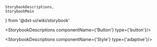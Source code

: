     StorybookDescriptions,
    StorybookMain
} from '@dxt-ui/wiki/storybook'


[//]: # (:documentation-import [!] System label / Системная метка)
[//]: # (:documentation-import [!] System label / Системная метка)

<Meta of={Button}/>
<StorybookMain
    name={ButtonWikiStorybook.getName()}
    description={ButtonWikiStorybook.getDescription()}
    story={Button.Button}
/>

[//]: # (:documentation-body [!] System label / Системная метка)

<StorybookDescriptions componentName={'Button'} type={'button'}/>
<Canvas of={Button.ButtonBasic}/>

<StorybookDescriptions componentName={'Style'} type={'adaptive'}/>
<Canvas of={Button.ButtonAdaptive}/>
    
[//]: # (:documentation-body [!] System label / Системная метка)

[//]: # (:documentation-events [!] System label / Системная метка)
[//]: # (:documentation-events [!] System label / Системная метка)

[//]: # (:documentation-expose [!] System label / Системная метка)
[//]: # (:documentation-expose [!] System label / Системная метка)

[//]: # (:documentation-slots [!] System label / Системная метка)
[//]: # (:documentation-slots [!] System label / Системная метка)
